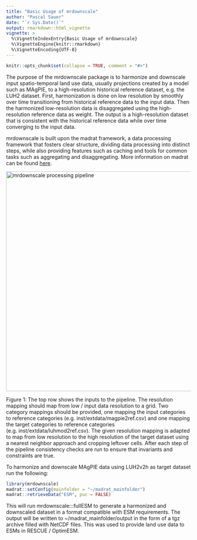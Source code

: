 ```yaml
---
title: "Basic Usage of mrdownscale"
author: "Pascal Sauer"
date: "`r Sys.Date()`"
output: rmarkdown::html_vignette
vignette: >
  %\VignetteIndexEntry{Basic Usage of mrdownscale}
  %\VignetteEngine{knitr::rmarkdown}
  %\VignetteEncoding{UTF-8}
---
```


```r
knitr::opts_chunk$set(collapse = TRUE, comment = "#>")
```

The purpose of the mrdownscale package is to harmonize and downscale input spatio-temporal land use data, usually projections created by a model such as MAgPIE, to a high-resolution historical reference dataset, e.g. the LUH2 dataset. First, harmonization is done on low resolution by smoothly over time transitioning from historical reference data to the input data. Then the harmonized low-resolution data is disaggregated using the high-resolution reference data as weight. The output is a high-resolution dataset that is consistent with the historical reference data while over time converging to the input data.


mrdownscale is built upon the madrat framework, a data processing framework that fosters clear structure, dividing data processing into distinct steps, while also providing features such as caching and tools for common tasks such as aggregating and disaggregating. More information on madrat can be found [here](https://pik-piam.r-universe.dev/articles/madrat/madrat.html).


<img src="pipeline.png" alt="mrdownscale processing pipeline" width="600"/>

Figure 1: The top row shows the inputs to the pipeline. The resolution mapping should map from low / input data resolution to a grid. Two category mappings should be provided, one mapping the input categories to reference categories (e.g. inst/extdata/magpie2ref.csv) and one mapping the target categories to reference categories (e.g. inst/extdata/luhmod2ref.csv).
The given resolution mapping is adapted to map from low resolution to the high resolution of the target dataset using a nearest neighbor approach and cropping leftover cells. After each step of the pipeline consistency checks are run to ensure that invariants and constraints are true.


To harmonize and downscale MAgPIE data using LUH2v2h as target dataset run the following:
```r
library(mrdownscale)
madrat::setConfig(mainfolder = "~/madrat_mainfolder")
madrat::retrieveData("ESM", puc = FALSE)
```
This will run mrdownscale:::fullESM to generate a harmonized and downscaled dataset in a format compatible with ESM requirements. The output will be written to ~/madrat_mainfolder/output in the form of a tgz archive filled with NetCDF files. This was used to provide land use data to ESMs in RESCUE / OptimESM.
